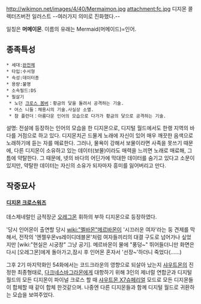 http://wikimon.net/images/4/40/Mermaimon.jpg
attachment:fc.jpg
디지몬 콜렉터즈버전 일러스트 --여러가지 의미로 진화했다.--

일칭은 '''머메이몬'''. 이름의 유래는 Mermaid(머메이드)=인어.

== 종족특성 ==

 * 세대:[[완전체]]
 * 타입:수서형
 * 속성:데이터종
 * 용량:불명
 * 소속필드:DS
 * 필살기
  * 노던 [[크로스 봄버]]：황금의 닻을 돌려서 공격하는 기술.
  * 어스 니들：채용시의 기술.사실상 소멸.
  * 챰 플런더：아름다운 인어의 모습으로 다가가 황금의 닻으로 공격하는 기술.

설명: 전설에 등장하는 인어의 모습을 한 디지몬으로, 디지털 월드에서도 한랭 지역의 바다를 거점으로 하고 있다. 디지몬치곤 드물게 노래에 자신이 있어 매우 깨끗한 음색으로 노래하기에 듣는 자를 매료한다. 그러나, 물욕이 강해서 보물이라면 사족을 못쓰기 때문에, 다른 디지몬이 소유하고 있는 데이터(보물)이라도 매력을 느끼면 노래로 매료해, 그 틈에 약탈한다. 그 때문에, 넷의 바다의 어딘가에 막대한 데이터를 숨기고 있다고 소문이 있지만, 약탈한 데이터는 자신의 소유가 되자마자 흥미를 잃어버리고 만다.

== 작중묘사 ==
==== [[디지몬 크로스워즈]] ====
데스제네럴인 금적장군 [[오레그몬]] 휘하의 부하 디지몬으로 등장하였다.

'당시 인어몬이 출연할 당시 [[wiki:"멜바몬"메르바몬]]이 '시끄러운 여자'라는 둥 견제를 막 해서, 전작의 '엔젤우몬vs레이디데블몬'처럼 여자들끼리의 대결 구도로 넘어가나 싶었지만 [wiki:"현실은 시궁창" 그냥 공기]. 메르바몬이 물에 "풍덩~" 뛰어들더니만 화면은 다시 [오레그몬]에게 돌아가고,잠시 후 인어몬 혼자서 '선장~'하더니 죽었다(......)

그후 2기 마지막화인 54화에서는 코드크라운의 영향으로 되살아 났는지 [[샤우트몬]]의 진정한 최종형태로, [[다크네스바그라몬]]에게 대항하기 위해 3인의 제너럴 연합군과 디지털 월드의 모든 디지몬이 파이널 크로스 할 때 [[샤우트몬 X7]]슈페리얼 모드로 모든 디지몬들이 합체할 때 같이 합체 한것같으며. 나중엔 다른 디지몬들과 함께 디지털 월드로 귀환하는 모습을 보여주었다.
